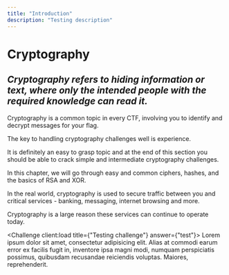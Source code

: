 ```yaml
---
title: "Introduction"
description: "Testing description"
---
```


# **Cryptography**

## _Cryptography refers to hiding information or text, where only the intended people with the required knowledge can read it._

Cryptography is a common topic in every CTF, involving you to identify and decrypt messages for your flag.

The key to handling cryptography challenges well is experience.

It is definitely an easy to grasp topic and at the end of this section you should be able to crack simple and intermediate cryptography challenges.

In this chapter, we will go through easy and common ciphers, hashes, and the basics of RSA and XOR.

In the real world, cryptography is used to secure traffic between you and critical services - banking, messaging, internet browsing and more.

Cryptography is a large reason these services can continue to operate today.

<Challenge client:load title={"Testing challenge"} answer={"test"}>
    Lorem ipsum dolor sit amet, consectetur adipisicing elit. Alias at commodi earum error ex facilis fugit in, inventore ipsa magni modi, numquam perspiciatis possimus, quibusdam recusandae reiciendis voluptas. Maiores, reprehenderit.
</Challenge>